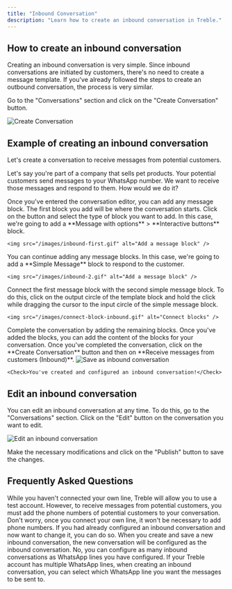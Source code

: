 ```yaml
---
title: "Inbound Conversation"
description: "Learn how to create an inbound conversation in Treble."
---
```


## How to create an inbound conversation

Creating an inbound conversation is very simple. Since inbound conversations are initiated by customers, there's no need to create a message template. If you've already followed the steps to create an outbound conversation, the process is very similar.

Go to the "Conversations" section and click on the "Create Conversation" button.

<img src="/images/create-convo.gif" alt="Create Conversation" />

## Example of creating an inbound conversation

Let's create a conversation to receive messages from potential customers.

Let's say you're part of a company that sells pet products. Your potential customers send messages to your WhatsApp number. We want to receive those messages and respond to them. How would we do it?

<Steps>
  <Step title="Add message blocks">
    Once you've entered the conversation editor, you can add any message block. The first block you add will be where the conversation starts. Click on the <Icon icon="plus" iconType="solid" /> button and select the type of block you want to add. In this case, we're going to add a **Message with options** > **Interactive buttons** block.

    <img src="/images/inbound-first.gif" alt="Add a message block" />
  </Step>
  <Step title="Add additional message blocks">
    You can continue adding any message blocks. In this case, we're going to add a **Simple Message** block to respond to the customer.

    <img src="/images/inbound-2.gif" alt="Add a message block" />
  </Step>
  <Step title="Connect blocks">
    Connect the first message block with the second simple message block. To do this, click on the output circle of the template block and hold the click while dragging the cursor to the input circle of the simple message block.

    <img src="/images/connect-block-inbound.gif" alt="Connect blocks" />
  </Step>
  <Step title="Complete the conversation">
    Complete the conversation by adding the remaining blocks. Once you've added the blocks, you can add the content of the blocks for your conversation.
  </Step>
  <Step title="Save as inbound conversation">
    Once you've completed the conversation, click on the **Create Conversation** button and then on **Receive messages from customers (Inbound)**.
    <img src="/images/save-as-inbound.gif" alt="Save as inbound conversation" />

    <Check>You've created and configured an inbound conversation!</Check>
  </Step>
</Steps>

## Edit an inbound conversation

You can edit an inbound conversation at any time. To do this, go to the "Conversations" section. Click on the "Edit" <Icon icon="pencil" iconType="solid" /> button on the conversation you want to edit.

<img src="/images/sample-edit.png" alt="Edit an inbound conversation" />

Make the necessary modifications and click on the "Publish" button to save the changes.

## Frequently Asked Questions

<AccordionGroup>
  <Accordion title="I'm using a test account, why do I need to add phone numbers?">
    While you haven't connected your own line, Treble will allow you to use a test account. However, to receive messages from potential customers, you must add the phone numbers of potential customers to your conversation. Don't worry, once you connect your own line, it won't be necessary to add phone numbers.
  </Accordion>
  <Accordion title="What happens if I had configured an inbound conversation and now want to change it?">
    If you had already configured an inbound conversation and now want to change it, you can do so. When you create and save a new inbound conversation, the new conversation will be configured as the inbound conversation.
  </Accordion>
  <Accordion title="Can I only configure one inbound conversation?">
    No, you can configure as many inbound conversations as WhatsApp lines you have configured. If your Treble account has multiple WhatsApp lines, when creating an inbound conversation, you can select which WhatsApp line you want the messages to be sent to.
  </Accordion>
</AccordionGroup> 